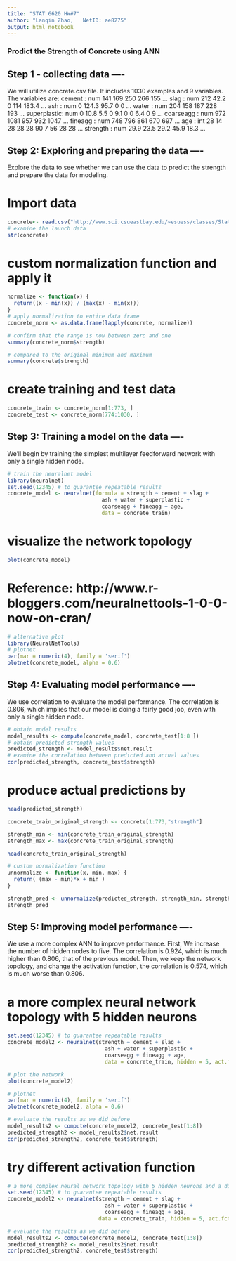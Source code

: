 ---
title: "STAT 6620 HW#7"
author: "Lanqin Zhao,   NetID: ae8275"
output: html_notebook
---

### Prodict the Strength of Concrete  using ANN

## Step 1 - collecting data ----
We will utilize concrete.csv file. It includes 1030 examples and 9 variables. The variables are:
cement      : num  141 169 250 266 155 ...
slag        : num  212 42.2 0 114 183.4 ...
ash         : num  0 124.3 95.7 0 0 ...
water       : num  204 158 187 228 193 ...
superplastic: num  0 10.8 5.5 0 9.1 0 0 6.4 0 9 ...
coarseagg   : num  972 1081 957 932 1047 ...
fineagg     : num  748 796 861 670 697 ...
age         : int  28 14 28 28 28 90 7 56 28 28 ...
strength    : num  29.9 23.5 29.2 45.9 18.3 ...

## Step 2: Exploring and preparing the data ----
Explore the data to see whether we can use the data to predict the strength and prepare the data for modeling.

# Import data
```{r}
concrete<- read.csv("http://www.sci.csueastbay.edu/~esuess/classes/Statistics_6620/Presentations/ml11/concrete.csv")
# examine the launch data
str(concrete)
```
# custom normalization function and apply it 
```{r}
normalize <- function(x) { 
  return((x - min(x)) / (max(x) - min(x)))
}
# apply normalization to entire data frame
concrete_norm <- as.data.frame(lapply(concrete, normalize))

# confirm that the range is now between zero and one
summary(concrete_norm$strength)

# compared to the original minimum and maximum
summary(concrete$strength)

```
# create training and test data
```{r}
concrete_train <- concrete_norm[1:773, ]
concrete_test <- concrete_norm[774:1030, ]
```

## Step 3: Training a model on the data ----
We'll begin by training the simplest multilayer feedforward network with only a single hidden node.

```{r}
# train the neuralnet model
library(neuralnet)
set.seed(12345) # to guarantee repeatable results
concrete_model <- neuralnet(formula = strength ~ cement + slag +
                              ash + water + superplastic + 
                              coarseagg + fineagg + age,
                              data = concrete_train)


```

# visualize the network topology
```{r}
plot(concrete_model)

```

# Reference: http://www.r-bloggers.com/neuralnettools-1-0-0-now-on-cran/
```{r}
# alternative plot
library(NeuralNetTools)
# plotnet
par(mar = numeric(4), family = 'serif')
plotnet(concrete_model, alpha = 0.6)
```

## Step 4: Evaluating model performance ----
We use correlation to evaluate the model performance. The correlation is 0.806, which implies that our model is doing a fairly good job, even with only a single hidden node.

```{r}
# obtain model results
model_results <- compute(concrete_model, concrete_test[1:8 ])
# obtain predicted strength values
predicted_strength <- model_results$net.result
# examine the correlation between predicted and actual values
cor(predicted_strength, concrete_test$strength) 
```

# produce actual predictions by 

```{r}
head(predicted_strength)

concrete_train_original_strength <- concrete[1:773,"strength"]

strength_min <- min(concrete_train_original_strength)
strength_max <- max(concrete_train_original_strength)

head(concrete_train_original_strength)

# custom normalization function
unnormalize <- function(x, min, max) { 
  return( (max - min)*x + min )
}

strength_pred <- unnormalize(predicted_strength, strength_min, strength_max)
strength_pred
```

## Step 5: Improving model performance ----

We use a more complex ANN to improve performance. First, We increase the number of hidden nodes to five. The correlation is 0.924, which is much higher than 0.806, that of the previous model.
Then, we keep the network topology, and change the activation function, the correlation is 0.574, which is much worse than 0.806.

# a more complex neural network topology with 5 hidden neurons
```{r}

set.seed(12345) # to guarantee repeatable results
concrete_model2 <- neuralnet(strength ~ cement + slag +
                               ash + water + superplastic + 
                               coarseagg + fineagg + age,
                               data = concrete_train, hidden = 5, act.fct = "logistic")

# plot the network
plot(concrete_model2)


```
```{r}
# plotnet
par(mar = numeric(4), family = 'serif')
plotnet(concrete_model2, alpha = 0.6)

```

```{r}
# evaluate the results as we did before
model_results2 <- compute(concrete_model2, concrete_test[1:8])
predicted_strength2 <- model_results2$net.result
cor(predicted_strength2, concrete_test$strength)  

```

# try different activation function
```{r}

# a more complex neural network topology with 5 hidden neurons and a different function
set.seed(12345) # to guarantee repeatable results
concrete_model2 <- neuralnet(strength ~ cement + slag +
                               ash + water + superplastic + 
                               coarseagg + fineagg + age,
                             data = concrete_train, hidden = 5, act.fct = "tanh")

# evaluate the results as we did before
model_results2 <- compute(concrete_model2, concrete_test[1:8])
predicted_strength2 <- model_results2$net.result
cor(predicted_strength2, concrete_test$strength)  

```



